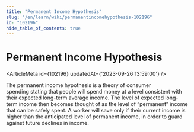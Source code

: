 ```yaml
---
title: "Permanent Income Hypothesis"
slug: "/en/learn/wiki/permanentincomehypothesis-102196"
id: "102196"
hide_table_of_contents: true
---
```



# Permanent Income Hypothesis

<ArticleMeta id={102196} updatedAt={'2023-09-26 13:59:00'} />
<div className='border-solid border-b border-t-0 my-4 border-[var(--ifm-color-gray-300)]' />

The permanent income hypothesis is a theory of consumer spending stating that people will spend money at a level consistent with their expected long-term average income. The level of expected long-term income then becomes thought of as the level of “permanent” income that can be safely spent. A worker will save only if their current income is higher than the anticipated level of permanent income, in order to guard against future declines in income.
